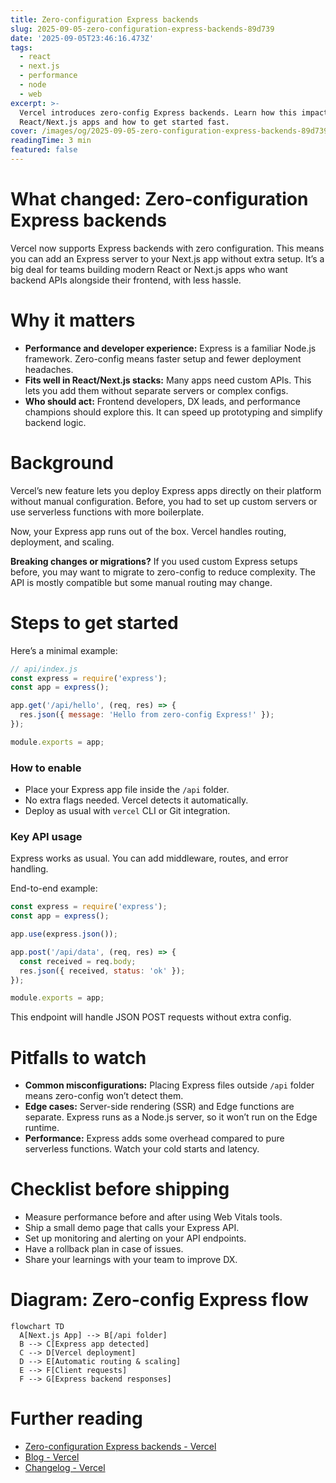```yaml
---
title: Zero-configuration Express backends
slug: 2025-09-05-zero-configuration-express-backends-89d739
date: '2025-09-05T23:46:16.473Z'
tags:
  - react
  - next.js
  - performance
  - node
  - web
excerpt: >-
  Vercel introduces zero-config Express backends. Learn how this impacts
  React/Next.js apps and how to get started fast.
cover: /images/og/2025-09-05-zero-configuration-express-backends-89d739.png
readingTime: 3 min
featured: false
---
```

# What changed: Zero-configuration Express backends

Vercel now supports Express backends with zero configuration. This means you can add an Express server to your Next.js app without extra setup. It’s a big deal for teams building modern React or Next.js apps who want backend APIs alongside their frontend, with less hassle.

# Why it matters

- **Performance and developer experience:** Express is a familiar Node.js framework. Zero-config means faster setup and fewer deployment headaches.
- **Fits well in React/Next.js stacks:** Many apps need custom APIs. This lets you add them without separate servers or complex configs.
- **Who should act:** Frontend developers, DX leads, and performance champions should explore this. It can speed up prototyping and simplify backend logic.

# Background

Vercel’s new feature lets you deploy Express apps directly on their platform without manual configuration. Before, you had to set up custom servers or use serverless functions with more boilerplate.

Now, your Express app runs out of the box. Vercel handles routing, deployment, and scaling.

**Breaking changes or migrations?** If you used custom Express setups before, you may want to migrate to zero-config to reduce complexity. The API is mostly compatible but some manual routing may change.

# Steps to get started

Here’s a minimal example:

```js
// api/index.js
const express = require('express');
const app = express();

app.get('/api/hello', (req, res) => {
  res.json({ message: 'Hello from zero-config Express!' });
});

module.exports = app;
```

### How to enable

- Place your Express app file inside the `/api` folder.
- No extra flags needed. Vercel detects it automatically.
- Deploy as usual with `vercel` CLI or Git integration.

### Key API usage

Express works as usual. You can add middleware, routes, and error handling.

End-to-end example:

```js
const express = require('express');
const app = express();

app.use(express.json());

app.post('/api/data', (req, res) => {
  const received = req.body;
  res.json({ received, status: 'ok' });
});

module.exports = app;
```

This endpoint will handle JSON POST requests without extra config.

# Pitfalls to watch

- **Common misconfigurations:** Placing Express files outside `/api` folder means zero-config won’t detect them.
- **Edge cases:** Server-side rendering (SSR) and Edge functions are separate. Express runs as a Node.js server, so it won’t run on the Edge runtime.
- **Performance:** Express adds some overhead compared to pure serverless functions. Watch your cold starts and latency.

# Checklist before shipping

- Measure performance before and after using Web Vitals tools.
- Ship a small demo page that calls your Express API.
- Set up monitoring and alerting on your API endpoints.
- Have a rollback plan in case of issues.
- Share your learnings with your team to improve DX.

# Diagram: Zero-config Express flow

```mermaid
flowchart TD
  A[Next.js App] --> B[/api folder]
  B --> C[Express app detected]
  C --> D[Vercel deployment]
  D --> E[Automatic routing & scaling]
  E --> F[Client requests]
  F --> G[Express backend responses]
```

# Further reading

- [Zero-configuration Express backends - Vercel](https://vercel.com/changelog/zero-configuration-express-backends)
- [Blog - Vercel](https://vercel.com/blog)
- [Changelog - Vercel](https://vercel.com/changelog)
